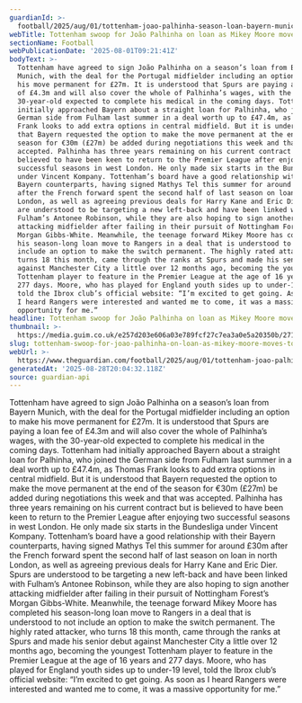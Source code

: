 ```yaml
---
guardianId: >-
  football/2025/aug/01/tottenham-joao-palhinha-season-loan-bayern-munich-football-transfer-window
webTitle: Tottenham swoop for João Palhinha on loan as Mikey Moore moves to Rangers
sectionName: Football
webPublicationDate: '2025-08-01T09:21:41Z'
bodyText: >-
  Tottenham have agreed to sign João Palhinha on a season’s loan from Bayern
  Munich, with the deal for the Portugal midfielder including an option to make
  his move permanent for £27m. It is understood that Spurs are paying a loan fee
  of £4.3m and will also cover the whole of Palhinha’s wages, with the
  30-year-old expected to complete his medical in the coming days. Tottenham had
  initially approached Bayern about a straight loan for Palhinha, who joined the
  German side from Fulham last summer in a deal worth up to £47.4m, as Thomas
  Frank looks to add extra options in central midfield. But it is understood
  that Bayern requested the option to make the move permanent at the end of the
  season for €30m (£27m) be added during negotiations this week and that was
  accepted. Palhinha has three years remaining on his current contract but is
  believed to have been keen to return to the Premier League after enjoying two
  successful seasons in west London. He only made six starts in the Bundesliga
  under Vincent Kompany. Tottenham’s board have a good relationship with their
  Bayern counterparts, having signed Mathys Tel this summer for around £30m
  after the French forward spent the second half of last season on loan in north
  London, as well as agreeing previous deals for Harry Kane and Eric Dier. Spurs
  are understood to be targeting a new left-back and have been linked with
  Fulham’s Antonee Robinson, while they are also hoping to sign another
  attacking midfielder after failing in their pursuit of Nottingham Forest’s
  Morgan Gibbs-White. Meanwhile, the teenage forward Mikey Moore has completed
  his season-long loan move to Rangers in a deal that is understood to not
  include an option to make the switch permanent. The highly rated attacker, who
  turns 18 this month, came through the ranks at Spurs and made his senior debut
  against Manchester City a little over 12 months ago, becoming the youngest
  Tottenham player to feature in the Premier League at the age of 16 years and
  277 days. Moore, who has played for England youth sides up to under-19 level,
  told the Ibrox club’s official website: “I’m excited to get going. As soon as
  I heard Rangers were interested and wanted me to come, it was a massive
  opportunity for me.”
headline: Tottenham swoop for João Palhinha on loan as Mikey Moore moves to Rangers
thumbnail: >-
  https://media.guim.co.uk/e257d203e606a03e789fcf27c7ea3a0e5a20350b/271_0_2953_2362/500.jpg
slug: tottenham-swoop-for-joao-palhinha-on-loan-as-mikey-moore-moves-to-rangers
webUrl: >-
  https://www.theguardian.com/football/2025/aug/01/tottenham-joao-palhinha-season-loan-bayern-munich-football-transfer-window
generatedAt: '2025-08-28T20:04:32.118Z'
source: guardian-api
---
```

Tottenham have agreed to sign João Palhinha on a season’s loan from Bayern Munich, with the deal for the Portugal midfielder including an option to make his move permanent for £27m. It is understood that Spurs are paying a loan fee of £4.3m and will also cover the whole of Palhinha’s wages, with the 30-year-old expected to complete his medical in the coming days. Tottenham had initially approached Bayern about a straight loan for Palhinha, who joined the German side from Fulham last summer in a deal worth up to £47.4m, as Thomas Frank looks to add extra options in central midfield. But it is understood that Bayern requested the option to make the move permanent at the end of the season for €30m (£27m) be added during negotiations this week and that was accepted. Palhinha has three years remaining on his current contract but is believed to have been keen to return to the Premier League after enjoying two successful seasons in west London. He only made six starts in the Bundesliga under Vincent Kompany. Tottenham’s board have a good relationship with their Bayern counterparts, having signed Mathys Tel this summer for around £30m after the French forward spent the second half of last season on loan in north London, as well as agreeing previous deals for Harry Kane and Eric Dier. Spurs are understood to be targeting a new left-back and have been linked with Fulham’s Antonee Robinson, while they are also hoping to sign another attacking midfielder after failing in their pursuit of Nottingham Forest’s Morgan Gibbs-White. Meanwhile, the teenage forward Mikey Moore has completed his season-long loan move to Rangers in a deal that is understood to not include an option to make the switch permanent. The highly rated attacker, who turns 18 this month, came through the ranks at Spurs and made his senior debut against Manchester City a little over 12 months ago, becoming the youngest Tottenham player to feature in the Premier League at the age of 16 years and 277 days. Moore, who has played for England youth sides up to under-19 level, told the Ibrox club’s official website: “I’m excited to get going. As soon as I heard Rangers were interested and wanted me to come, it was a massive opportunity for me.”
